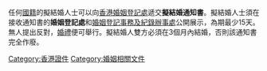 {{Unreferenced|time=2019-11-02T15:06:25+00:00}}
任何[[國籍|國籍]]的擬結婚人士可以向[[香港|香港]][[婚姻登記處|婚姻登記處]]遞交'''擬結婚通知書'''。擬結婚人士須在接收通知書的'''婚姻登記處'''和[[婚姻登記事務及紀錄辦事處|婚姻登記事務及紀錄辦事處]]公開展示，為期最少15天。無人提出反對，[[婚禮|婚禮]]便可舉行。擬結婚人雙方必須在3個月內結婚，否則該通知書完全作廢。 

{{HK-govpoli-stub}}

[[Category:香港證件|Category:香港證件]]
[[Category:婚姻相關文件|Category:婚姻相關文件]]